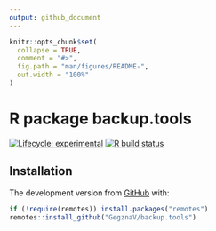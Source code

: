 ```yaml
---
output: github_document
---
```


<!-- README.md is generated from README.Rmd. Please edit that file -->

```r
knitr::opts_chunk$set(
  collapse = TRUE,
  comment = "#>",
  fig.path = "man/figures/README-",
  out.width = "100%"
)
```

# R package **backup.tools**

<!-- badges: start -->
[![Lifecycle: experimental](https://img.shields.io/badge/lifecycle-experimental-orange.svg)](https://www.tidyverse.org/lifecycle/#experimental)
[![R build status](https://github.com/GegznaV/backup.tools/workflows/R-CMD-check/badge.svg)](https://github.com/GegznaV/backup.tools/actions)

<!-- badges: end -->



<!-- The goal of backup.tools is to ... -->

## Installation

The development version from [GitHub](https://github.com/) with:

``` r
if (!require(remotes)) install.packages("remotes")
remotes::install_github("GegznaV/backup.tools")
```

